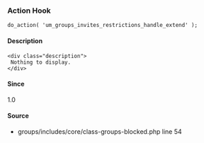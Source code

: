 
<UMBreadCrumb type="action"/>

### Action Hook    
    
```
do_action( 'um_groups_invites_restrictions_handle_extend' );
```

#### Description
    <div class="description">
     Nothing to display.
    </div>

#### Since
<div class="description">
1.0
</div>

#### Source
  - <Link href="https://github.com/ultimatemember/groups/tree/2.3.0/includes/core/class--blocked.php#L54">groups/includes/core/class-groups-blocked.php</Link> <Link href="https://github.com/ultimatemember/groups/tree/2.3.0/includes/core/class--blocked.php#L54">line 54</Link>

